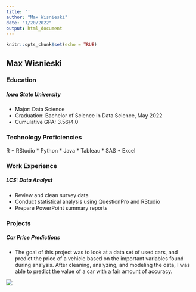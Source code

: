 ```yaml
---
title: ''
author: "Max Wisnieski"
date: "1/20/2022"
output: html_document
---
```


```r
knitr::opts_chunk$set(echo = TRUE)
```

## Max Wisnieski

### Education

##### Iowa State University
* Major:  Data Science 
* Graduation:  Bachelor of Science in Data Science, May 2022
* Cumulative GPA: 3.56/4.0

### Technology Proficiencies
R   *   RStudio  *  Python  *  Java  * Tableau  *  SAS  *  Excel

### Work Experience

##### LCS: Data Analyst
*	Review and clean survey data
*	Conduct statistical analysis using QuestionPro and RStudio
* Prepare PowerPoint summary reports

### Projects
##### Car Price Predictions
* The goal of this project was to look at a data set of used cars, and predict the price of a vehicle based on the important variables found during analysis. After cleaning, analyzing, and modeling the data, I was able to predict the value of a car with a fair amount of accuracy.


![](C:\Users\maxwi\Pictures\proj.PNG)